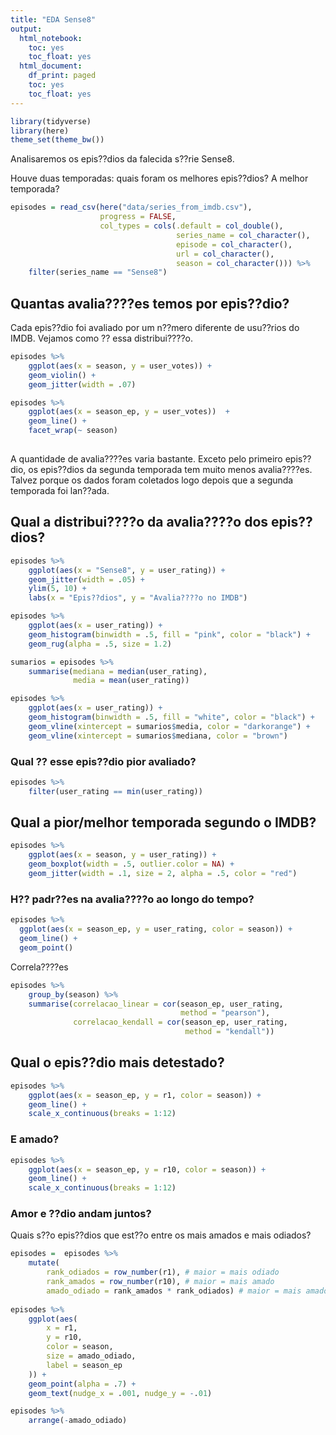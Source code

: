 ```yaml
---
title: "EDA Sense8"
output:
  html_notebook:
    toc: yes
    toc_float: yes
  html_document:
    df_print: paged
    toc: yes
    toc_float: yes
---
```


```r
library(tidyverse)
library(here)
theme_set(theme_bw())
```

Analisaremos os epis??dios da falecida s??rie Sense8. 

Houve duas temporadas: quais foram os melhores epis??dios? A melhor temporada?

```r
episodes = read_csv(here("data/series_from_imdb.csv"), 
                    progress = FALSE,
                    col_types = cols(.default = col_double(), 
                                     series_name = col_character(), 
                                     episode = col_character(), 
                                     url = col_character(),
                                     season = col_character())) %>% 
    filter(series_name == "Sense8") 
```

## Quantas avalia????es temos por epis??dio? 

Cada epis??dio foi avaliado por um n??mero diferente de usu??rios do IMDB. Vejamos como ?? essa distribui????o. 

```r
episodes %>% 
    ggplot(aes(x = season, y = user_votes)) +
    geom_violin() + 
    geom_jitter(width = .07) 
```


```r
episodes %>% 
    ggplot(aes(x = season_ep, y = user_votes))  + 
    geom_line() + 
    facet_wrap(~ season)
               
```

A quantidade de avalia????es varia bastante. Exceto pelo primeiro epis??dio, os epis??dios da segunda temporada tem muito menos avalia????es. Talvez porque os dados foram coletados logo depois que a segunda temporada foi lan??ada. 

## Qual a distribui????o da avalia????o dos epis??dios?

```r
episodes %>% 
    ggplot(aes(x = "Sense8", y = user_rating)) + 
    geom_jitter(width = .05) +
    ylim(5, 10) + 
    labs(x = "Epis??dios", y = "Avalia????o no IMDB")
```

```r
episodes %>% 
    ggplot(aes(x = user_rating)) + 
    geom_histogram(binwidth = .5, fill = "pink", color = "black") + 
    geom_rug(alpha = .5, size = 1.2)

```

```r
sumarios = episodes %>% 
    summarise(mediana = median(user_rating), 
              media = mean(user_rating))

episodes %>% 
    ggplot(aes(x = user_rating)) + 
    geom_histogram(binwidth = .5, fill = "white", color = "black") + 
    geom_vline(xintercept = sumarios$media, color = "darkorange") + 
    geom_vline(xintercept = sumarios$mediana, color = "brown") 
```

### Qual ?? esse epis??dio pior avaliado? 

```r
episodes %>% 
    filter(user_rating == min(user_rating))
```


## Qual a pior/melhor temporada segundo o IMDB?

```r
episodes %>% 
    ggplot(aes(x = season, y = user_rating)) + 
    geom_boxplot(width = .5, outlier.color = NA) +   
    geom_jitter(width = .1, size = 2, alpha = .5, color = "red")
```


### H?? padr??es na avalia????o ao longo do tempo?

```r
episodes %>% 
  ggplot(aes(x = season_ep, y = user_rating, color = season)) + 
  geom_line() + 
  geom_point() 
```

Correla????es

```r
episodes %>% 
    group_by(season) %>% 
    summarise(correlacao_linear = cor(season_ep, user_rating, 
                                      method = "pearson"), 
              correlacao_kendall = cor(season_ep, user_rating, 
                                       method = "kendall"))

```

## Qual o epis??dio mais detestado? 

```r
episodes %>% 
    ggplot(aes(x = season_ep, y = r1, color = season)) + 
    geom_line() + 
    scale_x_continuous(breaks = 1:12)
```

### E amado? 

```r
episodes %>%
    ggplot(aes(x = season_ep, y = r10, color = season)) +
    geom_line() +
    scale_x_continuous(breaks = 1:12)
```

### Amor e ??dio andam juntos?

Quais s??o epis??dios que est??o entre os mais amados e mais odiados? 

```r
episodes =  episodes %>%
    mutate(
        rank_odiados = row_number(r1), # maior = mais odiado
        rank_amados = row_number(r10), # maior = mais amado
        amado_odiado = rank_amados * rank_odiados) # maior = mais amado E odiado
    
episodes %>%
    ggplot(aes(
        x = r1,
        y = r10,
        color = season,
        size = amado_odiado,
        label = season_ep
    )) +
    geom_point(alpha = .7) +
    geom_text(nudge_x = .001, nudge_y = -.01) 
```

```r
episodes %>% 
    arrange(-amado_odiado)
```

